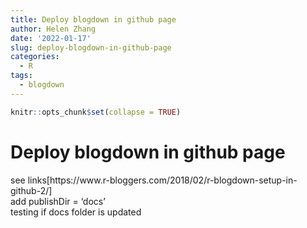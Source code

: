 ```yaml
---
title: Deploy blogdown in github page
author: Helen Zhang
date: '2022-01-17'
slug: deploy-blogdown-in-github-page
categories:
  - R
tags:
  - blogdown
---
```


```r
knitr::opts_chunk$set(collapse = TRUE)
```

# Deploy blogdown in github page  
see links[https://www.r-bloggers.com/2018/02/r-blogdown-setup-in-github-2/]  
add publishDir = 'docs'  
testing if docs folder is updated

